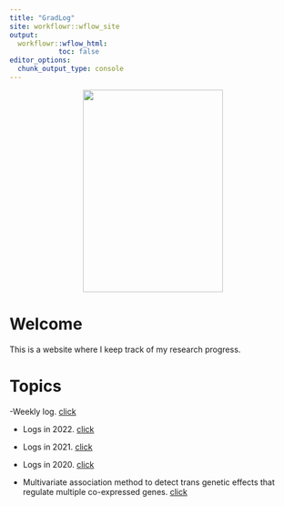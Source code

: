 ```yaml
---
title: "GradLog"
site: workflowr::wflow_site
output:
  workflowr::wflow_html:
            toc: false
editor_options:
  chunk_output_type: console
---
```


<center>
![](image.png){width=70% height=3.7in}
</center>

# Welcome

This is a website where I keep track of my research progress.

# Topics

-Weekly log. [click](week_log.html)

- Logs in 2022. [click](Log2022.html)

- Logs in 2021. [click](Log2021.html)

- Logs in 2020. [click](Log2020.html)

- Multivariate association method to detect trans genetic effects that regulate multiple co-expressed genes. [click](Trans.html)
